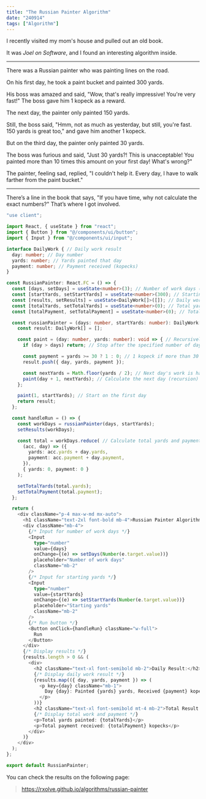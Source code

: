 ```yaml
---
title: "The Russian Painter Algorithm"
date: "240914"
tags: ["Algorithm"]
---
```


I recently visited my mom's house and pulled out an old book.

It was _Joel on Software_, and I found an interesting algorithm inside.

---

There was a Russian painter who was painting lines on the road.

On his first day, he took a paint bucket and painted 300 yards.

His boss was amazed and said, "Wow, that's really impressive! You're very fast!" The boss gave him 1 kopeck as a reward.

The next day, the painter only painted 150 yards.

Still, the boss said, "Hmm, not as much as yesterday, but still, you're fast. 150 yards is great too," and gave him another 1 kopeck.

But on the third day, the painter only painted 30 yards.

The boss was furious and said, "Just 30 yards?! This is unacceptable! You painted more than 10 times this amount on your first day! What's wrong?"

The painter, feeling sad, replied, "I couldn't help it. Every day, I have to walk farther from the paint bucket."

---

There’s a line in the book that says, "If you have time, why not calculate the exact numbers?" That’s where I got involved.

```typescript
"use client";

import React, { useState } from "react";
import { Button } from "@/components/ui/button";
import { Input } from "@/components/ui/input";

interface DailyWork { // Daily work result
  day: number; // Day number
  yards: number; // Yards painted that day
  payment: number; // Payment received (kopecks)
}

const RussianPainter: React.FC = () => {
  const [days, setDays] = useState<number>(3); // Number of work days (default: 3)
  const [startYards, setStartYards] = useState<number>(300); // Starting yards (default: 300 yards)
  const [results, setResults] = useState<DailyWork[]>([]); // Daily work results
  const [totalYards, setTotalYards] = useState<number>(0); // Total yards painted
  const [totalPayment, setTotalPayment] = useState<number>(0); // Total payment received

  const russianPainter = (days: number, startYards: number): DailyWork[] => {
    const result: DailyWork[] = [];

    const paint = (day: number, yards: number): void => { // Recursively calculate daily work
      if (day > days) return; // Stop after the specified number of days

      const payment = yards >= 30 ? 1 : 0; // 1 kopeck if more than 30 yards painted
      result.push({ day, yards, payment });

      const nextYards = Math.floor(yards / 2); // Next day's work is half of the previous day
      paint(day + 1, nextYards); // Calculate the next day (recursion)
    };

    paint(1, startYards); // Start on the first day
    return result;
  };

  const handleRun = () => {
    const workDays = russianPainter(days, startYards);
    setResults(workDays);

    const total = workDays.reduce( // Calculate total yards and payment
      (acc, day) => ({
        yards: acc.yards + day.yards,
        payment: acc.payment + day.payment,
      }),
      { yards: 0, payment: 0 }
    );

    setTotalYards(total.yards);
    setTotalPayment(total.payment);
  };

  return (
    <div className="p-4 max-w-md mx-auto">
      <h1 className="text-2xl font-bold mb-4">Russian Painter Algorithm</h1>
      <div className="mb-4">
        {/* Input for number of work days */}
        <Input
          type="number"
          value={days}
          onChange={(e) => setDays(Number(e.target.value))}
          placeholder="Number of work days"
          className="mb-2"
        />
        {/* Input for starting yards */}
        <Input
          type="number"
          value={startYards}
          onChange={(e) => setStartYards(Number(e.target.value))}
          placeholder="Starting yards"
          className="mb-2"
        />
        {/* Run button */}
        <Button onClick={handleRun} className="w-full">
          Run
        </Button>
      </div>
      {/* Display results */}
      {results.length > 0 && (
        <div>
          <h2 className="text-xl font-semibold mb-2">Daily Result:</h2>
          {/* Display daily work result */}
          {results.map(({ day, yards, payment }) => (
            <p key={day} className="mb-1">
              Day {day}: Painted {yards} yards, Received {payment} kopeck
            </p>
          ))}
          <h2 className="text-xl font-semibold mt-4 mb-2">Total Result:</h2>
          {/* Display total work and payment */}
          <p>Total yards painted: {totalYards}</p>
          <p>Total payment received: {totalPayment} kopecks</p>
        </div>
      )}
    </div>
  );
};

export default RussianPainter;
```

You can check the results on the following page:

> https://rxolve.github.io/algorithms/russian-painter
